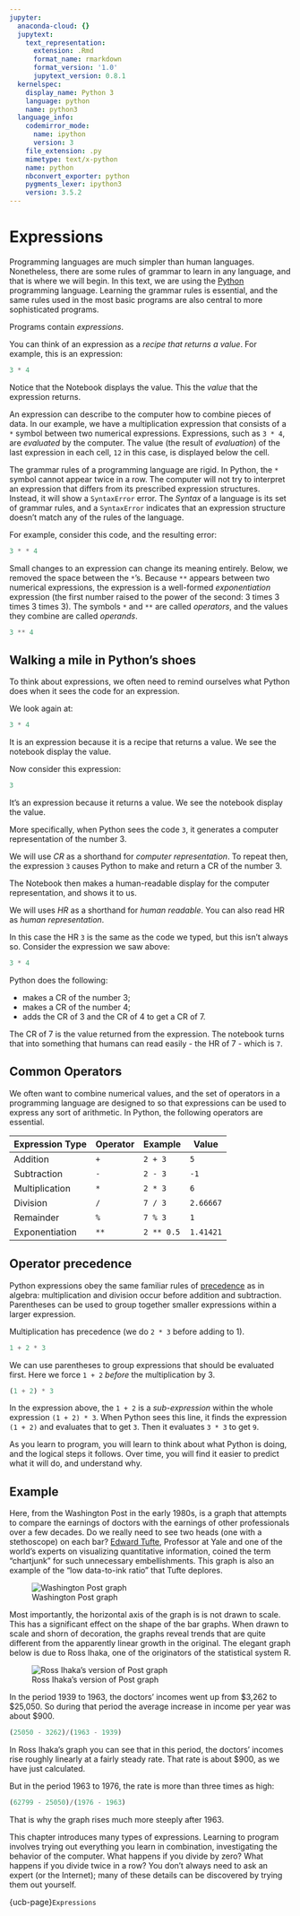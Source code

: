 ```yaml
---
jupyter:
  anaconda-cloud: {}
  jupytext:
    text_representation:
      extension: .Rmd
      format_name: rmarkdown
      format_version: '1.0'
      jupytext_version: 0.8.1
  kernelspec:
    display_name: Python 3
    language: python
    name: python3
  language_info:
    codemirror_mode:
      name: ipython
      version: 3
    file_extension: .py
    mimetype: text/x-python
    name: python
    nbconvert_exporter: python
    pygments_lexer: ipython3
    version: 3.5.2
---
```


# Expressions

Programming languages are much simpler than human languages. Nonetheless,
there are some rules of grammar to learn in any language, and that is where we
will begin. In this text, we are using the [Python](https://www.python.org/)
programming language. Learning the grammar rules is essential, and the same
rules used in the most basic programs are also central to more sophisticated
programs.


Programs contain *expressions*.

You can think of an expression as a *recipe that returns a value*.  For
example, this is an expression:

```python
3 * 4
```

Notice that the Notebook displays the value.  This the *value* that the
expression returns.


An expression can describe to the computer how to combine pieces of data. In
our example, we have a multiplication expression that consists of a `*` symbol
between two numerical expressions. Expressions, such as `3 * 4`, are
*evaluated* by the computer. The value (the result of *evaluation*) of the
last expression in each cell, `12` in this case, is displayed below the cell.


The grammar rules of a programming language are rigid. In Python, the `*`
symbol cannot appear twice in a row. The computer will not try to interpret an
expression that differs from its prescribed expression structures. Instead, it
will show a `SyntaxError` error. The *Syntax* of a language is its set of
grammar rules, and a `SyntaxError` indicates that an expression structure
doesn't match any of the rules of the language.

For example, consider this code, and the resulting error:

```python
3 * * 4
```

Small changes to an expression can change its meaning entirely. Below, we
removed the space between the `*`'s. Because `**` appears between two
numerical expressions, the expression is a well-formed *exponentiation*
expression (the first number raised to the power of the second: 3 times
3 times 3 times 3). The symbols `*` and `**` are called *operators*, and the
values they combine are called *operands*.

```python
3 ** 4
```


## Walking a mile in Python's shoes


To think about expressions, we often need to remind ourselves what Python does when it sees the code for an expression.

We look again at:

```python
3 * 4
```

It is an expression because it is a recipe that returns a value.  We see the
notebook display the value.

Now consider this expression:

```python
3
```

It's an expression because it returns a value.  We see the notebook display the value.

More specifically, when Python sees the code `3`, it generates a computer representation of the number 3.

We will use *CR* as a shorthand for *computer representation*.  To repeat then,
the expression `3` causes Python to make and return a CR of the number 3.

The Notebook then makes a human-readable display for the computer representation, and shows it to us.

We will uses *HR* as a shorthand for *human readable*.  You can also read HR as *human representation*.

In this case the HR `3` is the same as the code we typed, but this isn't always
so.  Consider the expression we saw above:

```python
3 * 4
```

Python does the following:

* makes a CR of the number 3;
* makes a CR of the number 4;
* adds the CR of 3 and the CR of 4 to get a CR of 7.

The CR of 7 is the value returned from the expression.  The notebook turns that
into something that humans can read easily - the HR of 7 - which is `7`.


## Common Operators


We often want to combine numerical values, and the set of operators in
a programming language are designed to so that expressions can be used to
express any sort of arithmetic. In Python, the following operators are
essential.

| Expression Type | Operator | Example    | Value     |
|-----------------|----------|------------|-----------|
| Addition        | `+`      | `2 + 3`    | `5`       |
| Subtraction     | `-`      | `2 - 3`    | `-1`      |
| Multiplication  | `*`      | `2 * 3`    | `6`       |
| Division        | `/`      | `7 / 3`    | `2.66667` |
| Remainder       | `%`      | `7 % 3`    | `1`       |
| Exponentiation  | `**`     | `2 ** 0.5` | `1.41421` |


## Operator precedence


Python expressions obey the same familiar rules of
[precedence](https://en.wikipedia.org/wiki/Order_of_operations) as in algebra:
multiplication and division occur before addition and subtraction. Parentheses
can be used to group together smaller expressions within a larger expression.

Multiplication has precedence (we do `2 * 3` before adding to 1).

```python
1 + 2 * 3
```

We can use parentheses to group expressions that should be evaluated first.
Here we force `1 + 2` *before* the multiplication by 3.

```python
(1 + 2) * 3
```

In the expression above, the `1 + 2` is a *sub-expression* within the whole
expression `(1 + 2) * 3`.  When Python sees this line, it finds the expression
`(1 + 2)` and evaluates that to get `3`.  Then it evaluates `3 * 3` to get `9`.

As you learn to program, you will learn to think about what Python is doing,
and the logical steps it follows.  Over time, you will find it easier to
predict what it will do, and understand why.


## Example


Here, from the Washington Post in the early 1980s, is a graph that attempts to
compare the earnings of doctors with the earnings of other professionals over
a few decades. Do we really need to see two heads (one with a stethoscope) on
each bar? [Edward Tufte](https://en.wikipedia.org/wiki/Edward_Tufte),
Professor at Yale and one of the world's experts on visualizing quantitative
information, coined the term "chartjunk" for such unnecessary embellishments.
This graph is also an example of the "low data-to-ink ratio" that Tufte
deplores.

![Washington Post graph]({{ site.baseurl }}/images/bad_post_graph.png)


Most importantly, the horizontal axis of the graph is is not drawn to scale.
This has a significant effect on the shape of the bar graphs. When drawn to
scale and shorn of decoration, the graphs reveal trends that are quite
different from the apparently linear growth in the original. The elegant graph
below is due to Ross Ihaka, one of the originators of the statistical system
R.

![Ross Ihaka's version of Post graph]({{ site.baseurl }}/images/ihaka_fixed_post_graph.png)

In the period 1939 to 1963, the doctors' incomes went up from \$3,262 to
\$25,050. So during that period the average increase in income per year was
about \$900.

```python
(25050 - 3262)/(1963 - 1939)
```

In Ross Ihaka's graph you can see that in this period, the doctors' incomes
rise roughly linearly at a fairly steady rate. That rate is about \$900, as we
have just calculated.

But in the period 1963 to 1976, the rate is more than three times as high:

```python
(62799 - 25050)/(1976 - 1963)
```

That is why the graph rises much more steeply after 1963.


This chapter introduces many types of expressions. Learning to program
involves trying out everything you learn in combination, investigating the
behavior of the computer. What happens if you divide by zero? What happens if
you divide twice in a row? You don't always need to ask an expert (or the
Internet); many of these details can be discovered by trying them out
yourself.

{ucb-page}`Expressions`
